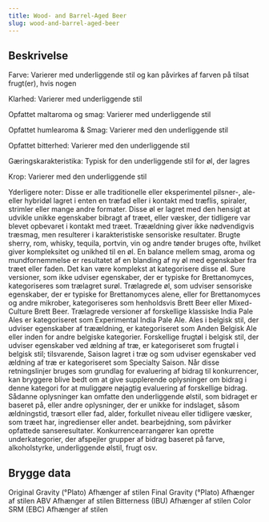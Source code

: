 ```yaml
---
title: Wood- and Barrel-Aged Beer
slug: wood-and-barrel-aged-beer
---
```


## Beskrivelse
Farve: Varierer med underliggende stil og kan påvirkes af farven på tilsat frugt(er), hvis nogen

Klarhed: Varierer med underliggende stil

Opfattet maltaroma og smag: Varierer med underliggende stil

Opfattet humlearoma &amp; Smag: Varierer med den underliggende stil

Opfattet bitterhed: Varierer med den underliggende stil

Gæringskarakteristika: Typisk for den underliggende stil for øl, der lagres

Krop: Varierer med den underliggende stil

Yderligere noter: Disse er alle traditionelle eller eksperimentel pilsner-, ale- eller hybridøl lagret i enten en træfad eller i kontakt med træflis, spiraler, strimler eller mange andre formater. Disse øl er lagret med den hensigt at udvikle unikke egenskaber bibragt af træet, eller væsker, der tidligere var blevet opbevaret i kontakt med træet. Træældning giver ikke nødvendigvis træsmag, men resulterer i karakteristiske sensoriske resultater. Brugte sherry, rom, whisky, tequila, portvin, vin og andre tønder bruges ofte, hvilket giver kompleksitet og unikhed til en øl. En balance mellem smag, aroma og mundfornemmelse er resultatet af en blanding af ny øl med egenskaber fra træet eller faden. Det kan være komplekst at kategorisere disse øl. Sure versioner, som ikke udviser egenskaber, der er typiske for Brettanomyces, kategoriseres som trælagret surøl. Trælagrede øl, som udviser sensoriske egenskaber, der er typiske for Brettanomyces alene, eller for Brettanomyces og andre mikrober, kategoriseres som henholdsvis Brett Beer eller Mixed-Culture Brett Beer. Trælagrede versioner af forskellige klassiske India Pale Ales er kategoriseret som Experimental India Pale Ale. Ales i belgisk stil, der udviser egenskaber af træældning, er kategoriseret som Anden Belgisk Ale eller inden for andre belgiske kategorier. Forskellige frugtøl i belgisk stil, der udviser egenskaber ved ældning af træ, er kategoriseret som frugtøl i belgisk stil; tilsvarende, Saison lagret i træ og
som udviser egenskaber ved ældning af træ er kategoriseret som Specialty Saison.						Når disse retningslinjer bruges som grundlag for evaluering af bidrag til konkurrencer, kan bryggere blive bedt om at give supplerende oplysninger om bidrag i denne kategori for at muliggøre nøjagtig evaluering af forskellige bidrag. Sådanne oplysninger kan omfatte den underliggende ølstil, som bidraget er baseret på, eller andre oplysninger, der er unikke for indslaget, såsom ældningstid, træsort eller fad, alder, forkullet niveau eller tidligere væsker, som træet har, ingredienser eller andet. bearbejdning, som påvirker opfattede sanseresultater. Konkurrencearrangører kan oprette underkategorier, der afspejler grupper af bidrag baseret på farve, alkoholstyrke, underliggende ølstil, frugt osv.



## Brygge data
Original Gravity (°Plato) Afhænger af stilen 
Final Gravity  (°Plato) Afhænger af stilen 
ABV Afhænger af stilen 
Bitterness (IBU) Afhænger af stilen
Color SRM (EBC) Afhænger af stilen					

